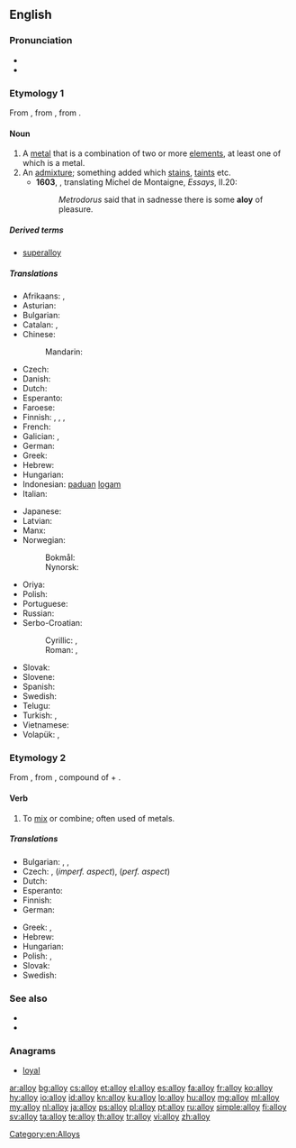 ==English==

===Pronunciation===
* {{audio|en-us-alloy.ogg|Audio (US)}}
* {{IPA|/ˈalɔɪ/}}

===Etymology 1===
From {{etyl|xno|en}} {{term|alai|lang=fro}}, from {{etyl|fro|en}} {{term|aloi|lang=fro}}, from {{term|aloiier|lang=fro}}.

====Noun====
{{en-noun}}

# A [[metal]] that is a combination of two or more [[element]]s, at least one of which is a metal.
# An [[admixture]]; something added which [[stain]]s, [[taint]]s etc.
#* '''1603''', {{w|John Florio}}, translating Michel de Montaigne, ''Essays'', II.20:
#*: ''Metrodorus'' said that in sadnesse there is some '''aloy''' of pleasure.

=====Derived terms=====
* [[superalloy]]

=====Translations=====
{{trans-top|metal combined of more elements}}
* Afrikaans: {{t-|af|alliasie}}, {{t-|af|allooi}}
* Asturian: {{t-|ast|aleación|f}}
* Bulgarian: {{t-|bg|сплав}}
* Catalan: {{t-|ca|aliatge|m}}, {{t+|ca|lliga|f}}
* Chinese:
*: Mandarin: {{t|cmn|合金|tr=[[héjīn]]}}
* Czech: {{t+|cs|slitina|f}}
* Danish: {{t+|da|legering|c}}
* Dutch: {{t+|nl|legering|f}}
* Esperanto: {{t-|eo|alojo}}
* Faroese: {{t-|fo|málmbland}}
* Finnish: {{t+|fi|seos}}, {{t+|fi|metalliseos}}, {{t+|fi|lejeerinki}}, {{t|fi|seosmetalli}}
* French: {{t+|fr|alliage|m}}
* Galician: {{t+|gl|aliaxe|m}}, {{t-|gl|liga|f}}
* German: {{t+|de|Legierung|f}}
* Greek: {{t+|el|κράμα|n|tr=kráma|sc=Grek}}
* Hebrew: {{t+|he|סגסוגת|f}}
* Hungarian: {{t+|hu|ötvözet}}
* Indonesian: [[padu|paduan]] [[logam]]
* Italian: {{t+|it|lega|f}}
{{trans-mid}}
* Japanese: {{t+|ja|合金|tr=ごうきん, gōkin}}
* Latvian: {{t-|lv|sakausējums|m}}
* Manx: {{t-|gv|co-veain|f}}
* Norwegian:
*: Bokmål: {{t-|no|legering|m|f}}
*: Nynorsk: {{t-|nn|legering|f}}
* Oriya: {{t-|or|ମିଶ୍ରଧାତୁ|sc=Orya}}
* Polish: {{t+|pl|stop|m}}
* Portuguese: {{t+|pt|liga|f}}
* Russian: {{t+|ru|сплав|m|tr=spláv}}
* Serbo-Croatian:
*: Cyrillic: {{t-|sh|слитина|f}}, {{t-|sh|легура|f}}
*: Roman: {{t-|sh|slitina|f}}, {{t-|sh|legura|f}}
* Slovak: {{t-|sk|zliatina|f}}
* Slovene: {{t+|sl|zlitina|f}}
* Spanish: {{t+|es|aleación|f}}
* Swedish: {{t+|sv|legering|c}}
* Telugu: {{t-|te|మిశ్రమలోహం|tr=miSramalOhaM}}
* Turkish: {{t+|tr|alaşım}}, {{t+|tr|halita}}
* Vietnamese: {{t+|vi|hợp kim}}
* Volapük: {{t+|vo|laliad}}, {{qualifier|obsolete}} {{t-|vo|metalamig}}
{{trans-bottom}}

===Etymology 2===
From {{etyl|fro|en}} {{term|aloiier||assemble, join|lang=fro}}, from {{etyl|la|en}} {{term|alligare||bind to, tie to|lang=la}}, compound of {{term|ad||to|lang=la}} + {{term|ligare||to bind|lang=la}}.

====Verb====
{{en-verb}}

# To [[mix]] or combine; often used of metals.

=====Translations=====
{{trans-top|mix or combine}}
* Bulgarian: {{t-|bg|сплавям}}, {{t+|bg|смесвам}}, {{t-|bg|легирам}}
* Czech: {{t-|cs|legovat}}, {{t-|cs|slévat}} (''imperf. aspect''), {{t-|cs|slít}} (''perf. aspect'')
* Dutch: {{t+|nl|legeren}}
* Esperanto: {{t-|eo|aloji}}
* Finnish: {{t-|fi|seostaa}}
* German: {{t+|de|legieren}}
{{trans-mid}}
* Greek: {{t-|el|κραματοποιώ|tr=kramatopoió|sc=Grek}}, {{t+|el|νοθεύω|tr=nothévo|sc=Grek}}
* Hebrew: {{t-|he|נתך|m|tr=nétekh}}
* Hungarian: {{t+|hu|ötvöz}}
* Polish: {{t-|pl|stapiać}}, {{t-|pl|stopić}}
* Slovak: {{t-|sk|zliať}}
* Swedish: {{t-|sv|legera}}
{{trans-bottom}}

===See also===
* {{pedialite}}
* {{Wikisource1911Enc Citation|Alloys}}

===Anagrams===
* [[loyal#English|loyal]]

[[Category:en:Alloys]]

[[ar:alloy]]
[[bg:alloy]]
[[cs:alloy]]
[[et:alloy]]
[[el:alloy]]
[[es:alloy]]
[[fa:alloy]]
[[fr:alloy]]
[[ko:alloy]]
[[hy:alloy]]
[[io:alloy]]
[[id:alloy]]
[[kn:alloy]]
[[ku:alloy]]
[[lo:alloy]]
[[hu:alloy]]
[[mg:alloy]]
[[ml:alloy]]
[[my:alloy]]
[[nl:alloy]]
[[ja:alloy]]
[[ps:alloy]]
[[pl:alloy]]
[[pt:alloy]]
[[ru:alloy]]
[[simple:alloy]]
[[fi:alloy]]
[[sv:alloy]]
[[ta:alloy]]
[[te:alloy]]
[[th:alloy]]
[[tr:alloy]]
[[vi:alloy]]
[[zh:alloy]]
